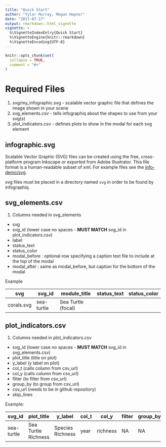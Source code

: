 ```yaml
---
title: "Quick Start"
author: "Tylar Murray, Megan Hepner"
date: "2017-07-17"
output: rmarkdown::html_vignette
vignette: >
  %\VignetteIndexEntry{Quick Start}
  %\VignetteEngine{knitr::rmarkdown}
  %\VignetteEncoding{UTF-8}
---
```


```r
knitr::opts_chunk$set(
  collapse = TRUE,
  comment = "#>"
)
```
# Required Files
1. svg/my_infographic.svg - scalable vector graphic file that defines the image shown in your scene
1. svg_elements.csv       - tells infographiq about the shapes to use from your svg(s)
1. plot_indicators.csv    - defines plots to show in the modal for each svg element

## infographic.svg
Scalable Vector Graphic (SVG) files can be created using the free, cross-platform program Inkscape or exported from Adobe Illustrator. This file format is a human-readable subset of xml. For example files see the [info-demo/svg](https://github.com/USF-IMARS/info-demo/tree/master/svg).

svg files must be placed in a directory named `svg` in order to be found by infographiq.

## svg_elements.csv

1. Columns needed in svg_elements
- svg
- svg_id (lower case no spaces - **MUST MATCH** svg_id in plot_indicators.csv)
- label
- status_text
- status_color
- modal_before : optional row specifying a caption text file to include at the top of the modal
- modal_after  : same as modal_before, but caption for the bottom of the modal

Example

|**svg**   |**svg_id**      |**module_title**       |**status_text**|**status_color**|
|----------|----------------|-----------------------|---------------|----------------|
|corals.svg|sea-turtle      | Sea Turtle (focal)    |               |                |

## plot_indicators.csv

1. Columns needed in plot_indicators.csv
- svg_id (lower case no spaces - **MUST MATCH** svg_id in svg_elements.csv)
- plot_title (title on plot)
- y_label (y label on plot)
- col_t (calls column from csv_url)
- col_y (calls column from csv_url)
- filter (to filter from csv_url)
- group_by (to group from csv_url)
- csv_url (needs to be in github repository)
- skip_lines

Example:

| **svg_id** |**plot_title**      |**y_label**       |**col_t**|**col_y**|**filter**|**group_by**|**csv_url**|
|------------|--------------------|------------------|---------|---------|----------|------------|-----------|
|sea-turtle  | Sea Turtle Richness| Species Richness | year    | richness| NA       | NA         | github.com/marinebon/info-fk/blob/master/plot_indicators.csv
